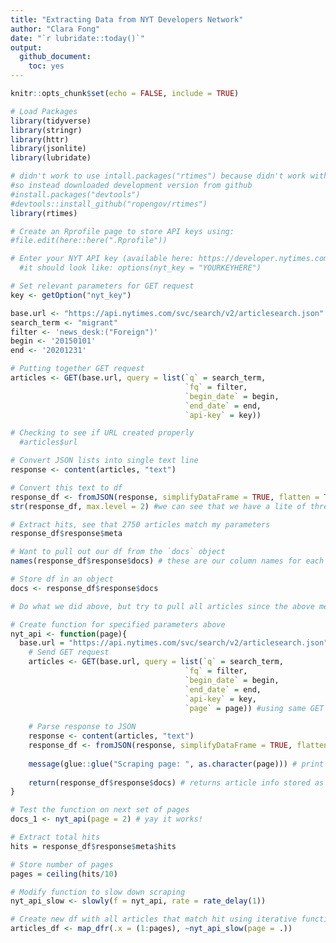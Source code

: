 ```yaml
---
title: "Extracting Data from NYT Developers Network"
author: "Clara Fong"
date: "`r lubridate::today()`"
output: 
  github_document:
    toc: yes
---
```


```r
knitr::opts_chunk$set(echo = FALSE, include = TRUE)

# Load Packages
library(tidyverse)
library(stringr)
library(httr)
library(jsonlite)
library(lubridate)
```

```r

# didn't work to use intall.packages("rtimes") because didn't work with current r version
#so instead downloaded development version from github
#install.packages("devtools")
#devtools::install_github("ropengov/rtimes")
library(rtimes)
```

```r

# Create an Rprofile page to store API keys using:
#file.edit(here::here(".Rprofile"))

# Enter your NYT API key (available here: https://developer.nytimes.com/)
  #it should look like: options(nyt_key = "YOURKEYHERE")

# Set relevant parameters for GET request
key <- getOption("nyt_key") 

base.url <- "https://api.nytimes.com/svc/search/v2/articlesearch.json"
search_term <- "migrant"
filter <- 'news_desk:("Foreign")'
begin <- '20150101'
end <- '20201231'

# Putting together GET request
articles <- GET(base.url, query = list(`q` = search_term,
                                       `fq` = filter,
                                       `begin_date` = begin,
                                       `end_date` = end,
                                       `api-key` = key))

# Checking to see if URL created properly
  #articles$url

# Convert JSON lists into single text line
response <- content(articles, "text")

# Convert this text to df
response_df <- fromJSON(response, simplifyDataFrame = TRUE, flatten = TRUE) # code borrowed from: https://plsc-31101.github.io/course/collecting-data-from-the-web.html#writing-api-queries
str(response_df, max.level = 2) #we can see that we have a lite of three, with our df stored under `docs`

# Extract hits, see that 2750 articles match my parameters
response_df$response$meta

# Want to pull out our df from the `docs` object
names(response_df$response$docs) # these are our column names for each 10 articles

# Store df in an object
docs <- response_df$response$docs
```

```r

# Do what we did above, but try to pull all articles since the above measure can only pull ten at a time

# Create function for specified parameters above
nyt_api <- function(page){
  base.url = "https://api.nytimes.com/svc/search/v2/articlesearch.json"
    # Send GET request
    articles <- GET(base.url, query = list(`q` = search_term,
                                       `fq` = filter,
                                       `begin_date` = begin,
                                       `end_date` = end,
                                       `api-key` = key,
                                       `page` = page)) #using same GET request, only difference is adding page
    
    # Parse response to JSON
    response <- content(articles, "text")  
    response_df <- fromJSON(response, simplifyDataFrame = TRUE, flatten = TRUE) #same as above
    
    message(glue::glue("Scraping page: ", as.character(page))) # print message to track progress
    
    return(response_df$response$docs) # returns article info stored as df
}
```

```r
# Test the function on next set of pages
docs_1 <- nyt_api(page = 2) # yay it works!
```

```r

# Extract total hits
hits = response_df$response$meta$hits

# Store number of pages 
pages = ceiling(hits/10)

# Modify function to slow down scraping
nyt_api_slow <- slowly(f = nyt_api, rate = rate_delay(1))

# Create new df with all articles that match hit using iterative function
articles_df <- map_dfr(.x = (1:pages), ~nyt_api_slow(page = .))
```






